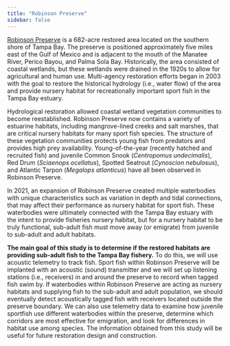 ```yaml
---
title: "Robinson Preserve"
sidebar: false
---
```


[Robinson Preserve](https://www.mymanatee.org/departments/parks___natural_resources/parks__preserves___beaches/robinson_preserve) is a 682-acre restored area located on the southern shore of Tampa Bay. The preserve is positioned approximately five miles east of the Gulf of Mexico and is adjacent to the mouth of the Manatee River, Perico Bayou, and Palma Sola Bay. Historically, the area consisted of coastal wetlands, but these wetlands were drained in the 1920s to allow for agricultural and human use. Multi-agency restoration efforts began in 2003 with the goal to restore the historical hydrology (i.e., water flow) of the area and provide nursery habitat for recreationally important sport fish in the Tampa Bay estuary.

Hydrological restoration allowed coastal wetland vegetation communities to become reestablished. Robinson Preserve now contains a variety of estuarine habitats, including mangrove-lined creeks and salt marshes, that are critical nursery habitats for many sport fish species. The structure of these vegetation communities protects young fish from predators and provides high prey availability. Young-of-the-year (recently hatched and recruited fish) and juvenile Common Snook (*Centropomus undecimalis*), Red Drum (*Sciaenops ocellatus*), Spotted Seatrout (*Cynoscion nebulosus*), and Atlantic Tarpon (*Megalops atlanticus*) have all been observed in Robinson Preserve.

In 2021, an expansion of Robinson Preserve created multiple waterbodies with unique characteristics such as variation in depth and tidal connections, that may affect their performance as nursery habitat for sport fish. These waterbodies were ultimately connected with the Tampa Bay estuary with the intent to provide fisheries nursery habitat, but for a nursery habitat to be truly functional, sub-adult fish must move away (or emigrate) from juvenile to sub-adult and adult habitats.

**The main goal of this study is to determine if the restored habitats are providing sub-adult
fish to the Tampa Bay fishery.** To do this, we will use acoustic telemetry to track fish. Sport fish within Robinson Preserve will be implanted with an acoustic (sound) transmitter and we will set up listening stations (i.e., receivers) in and around the preserve to record when tagged fish swim by. If waterbodies within Robinson Preserve are acting as nursery habitats and supplying fish to the sub-adult and adult population, we should eventually detect acoustically tagged fish with receivers located outside the preserve boundary. We can also use telemetry data to examine how juvenile sportfish use different waterbodies within the preserve, determine which corridors are most effective for emigration, and look for differences in habitat use among species. The information obtained from this study will be useful for future restoration design and construction.




